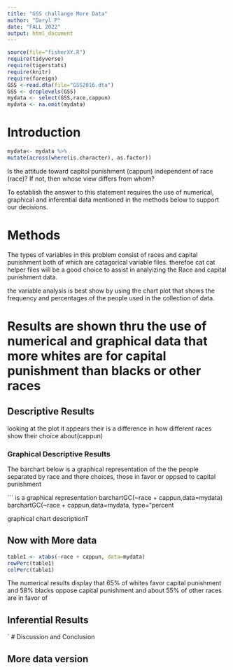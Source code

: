 ```yaml
---
title: "GSS challange More Data"
author: "Daryl P"
date: "FALL 2022"
output: html_document
---
```








```r
source(file="fisherXY.R")
require(tidyverse)
require(tigerstats)
require(knitr)
require(foreign)
GSS <-read.dta(file="GSS2016.dta")
GSS <- droplevels(GSS)
mydata <- select(GSS,race,cappun)
mydata <- na.omit(mydata)
```

# Introduction

```r
mydata<- mydata %>%
mutate(across(where(is.character), as.factor))
```
<!--In this section you explain what you are trying to show.  Where did the data come from?  What is the research or other question you are trying to answer?.  If you skimp in this section expect to be marked down in your grade. Paint a picture of the project a couple of paragraphs is expected!-->

Is the attitude toward capitol punishment (cappun) independent of race (race)?
If not, then whose view differs from whom?

To establish the answer to this statement requires the use of numerical, graphical and inferential data mentioned in the methods below to support our decisions.

# Methods
The types of variables in this problem consist of races and capital punishment both of which are catagorical variable files. therefoe cat cat helper files will be a good choice to assist in analyizing the Race and capital  punishment data.

<!--Decide on your methods:  use "variable aonalysis" or other appropriate
descriptors.  Make sure to choose at least one graphical method and at least one numerical method. Discuss what data manipulations may be needed for example subsetting or other binning procedures and what sort of graphical  and inferential tools will be used!-->
the variable analysis is best show by using the chart plot that shows the frequency and percentages of the people used in the collection of data.

# Results are shown thru the use of numerical and graphical data that more whites are for capital punishment than blacks or other races

<!--Divide this section into two sub-sections:  One for your descriptive  results and one for your inferential results.!-->

## Descriptive Results
looking at the plot it appears their is a difference in how different races show their choice about(cappun)

### Graphical Descriptive Results
The barchart below is a graphical representation of the the people separated by race and there choices, those in favor or oppsed to capital punishment

``` is a graphical representation
barchartGC(~race + cappun,data=mydata)
barchartGC(~race + cappun,data=mydata, type="percent

graphical chart descriptionT


## Now with More data



<!--Numerical results go here. Use the numerical results to describe the patterns if any that exist in the data as focused toward the research question!-->


```r
table1 <- xtabs(~race + cappun, data=mydata)
rowPerc(table1)
colPerc(table1)
```
The numerical results display that 65% of whites favor capital punishment and 58% blacks  oppose capital punishment and about 55% of other races are in favor of  



## Inferential Results

<!--State hypothesis clearly.  Make sure your discussion of the inferential test covers all the aspects that the test output produces, such as test statistic, p-value etc.  Make a decision about the null hypothesis, explain the assumptions on which the selected test/procedure was based, and why the chosen procedure satisfys the assumptions and is appropriate to answer the research question!-->

`
# Discussion and Conclusion


## More data version



<!--Discussion and conclusion here.  If you found a relationship be sure to consider whether the relationship occurs because one of the variavbles causes the other, or whether they perhasps are related for some other reason.  Watch the chapter 6 videos from the GeorgeTown videos collection.!-->
